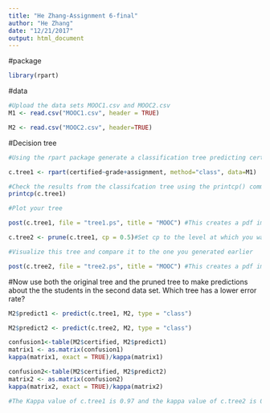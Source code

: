```yaml
---
title: "He Zhang-Assignment 6-final"
author: "He Zhang"
date: "12/21/2017"
output: html_document
---
```


#package
```r
library(rpart)
```
#data
```r
#Upload the data sets MOOC1.csv and MOOC2.csv
M1 <- read.csv("MOOC1.csv", header = TRUE)

M2 <- read.csv("MOOC2.csv", header=TRUE)

```

#Decision tree
```r
#Using the rpart package generate a classification tree predicting certified from the other variables in the M1 data frame. Which variables should you use?

c.tree1 <- rpart(certified~grade+assignment, method="class", data=M1)

#Check the results from the classifcation tree using the printcp() command
printcp(c.tree1)

#Plot your tree

post(c.tree1, file = "tree1.ps", title = "MOOC") #This creates a pdf image of the tree

```

```r
c.tree2 <- prune(c.tree1, cp = 0.5)#Set cp to the level at which you want the tree to end

#Visualize this tree and compare it to the one you generated earlier

post(c.tree2, file = "tree2.ps", title = "MOOC") #This creates a pdf image of the tree
```

#Now use both the original tree and the pruned tree to make predictions about the the students in the second data set. Which tree has a lower error rate?

```r
M2$predict1 <- predict(c.tree1, M2, type = "class")

M2$predict2 <- predict(c.tree2, M2, type = "class")

confusion1<-table(M2$certified, M2$predict1)
matrix1 <- as.matrix(confusion1)
kappa(matrix1, exact = TRUE)/kappa(matrix1)

confusion2<-table(M2$certified, M2$predict2)
matrix2 <- as.matrix(confusion2)
kappa(matrix2, exact = TRUE)/kappa(matrix2)

#The Kappa value of c.tree1 is 0.97 and the kappa value of c.tree2 is 0.899, which means that the percentage of the result would happen by chance in the pruned tree is significantly lower than the first tree. Thus, the second tree has a lower error rate.
```